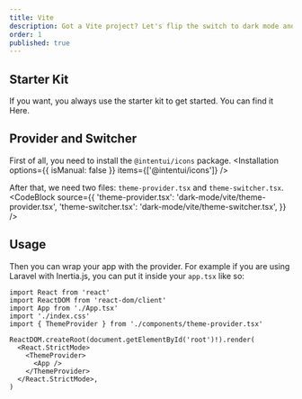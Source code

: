 ```yaml
---
title: Vite
description: Got a Vite project? Let's flip the switch to dark mode and get that cool, sleek look in a snap. Here’s how to do it.
order: 1
published: true
---
```


## Starter Kit
If you want, you always use the starter kit to get started. You can find it <NewTab href='https://github.com/justdlabs/vite'>Here</NewTab>.

## Provider and Switcher
First of all, you need to install the `@intentui/icons` package.
<Installation options={{ isManual: false }}  items={['@intentui/icons']} />

After that, we need two files: `theme-provider.tsx` and `theme-switcher.tsx`.
<CodeBlock
    source={{
        'theme-provider.tsx': 'dark-mode/vite/theme-provider.tsx',
        'theme-switcher.tsx': 'dark-mode/vite/theme-switcher.tsx',
    }} />

## Usage
Then you can wrap your app with the provider. For example if you are using Laravel with Inertia.js, you can put it inside your `app.tsx` like so:

```tsx {5} {9-11}
import React from 'react'
import ReactDOM from 'react-dom/client'
import App from './App.tsx'
import './index.css'
import { ThemeProvider } from './components/theme-provider.tsx'

ReactDOM.createRoot(document.getElementById('root')!).render(
  <React.StrictMode>
    <ThemeProvider>
      <App />
    </ThemeProvider>
  </React.StrictMode>,
)
```
